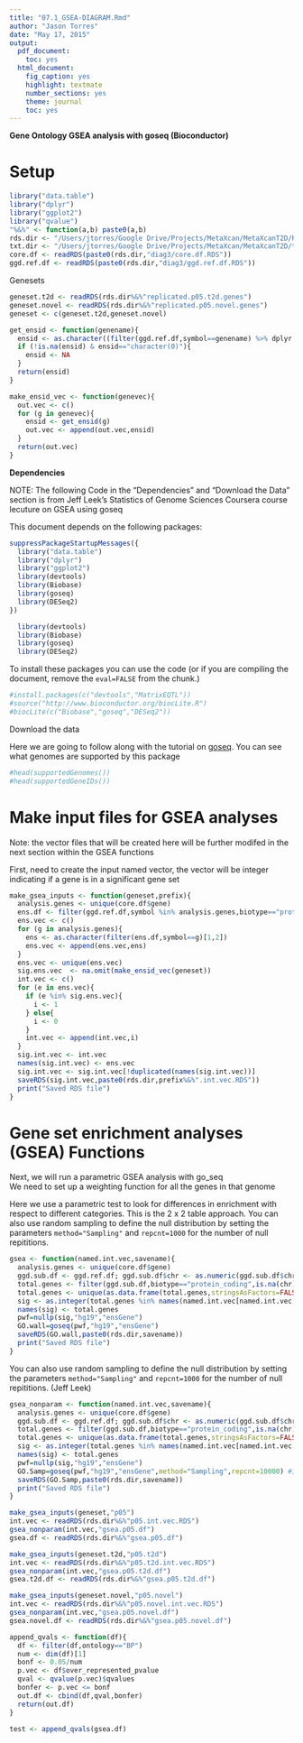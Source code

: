 ```yaml
---
title: "07.1_GSEA-DIAGRAM.Rmd"
author: "Jason Torres"
date: "May 17, 2015"
output:
  pdf_document:
    toc: yes
  html_document:
    fig_caption: yes
    highlight: textmate
    number_sections: yes
    theme: journal
    toc: yes
---
```


**Gene Ontology GSEA analysis with goseq (Bioconductor)** 

# Setup 

```r
library("data.table")
library("dplyr")
library("ggplot2")
library("qvalue")
"%&%" <- function(a,b) paste0(a,b) 
rds.dir <- "/Users/jtorres/Google Drive/Projects/MetaXcan/MetaXcanT2D/RDS/" 
txt.dir <- "/Users/jtorres/Google Drive/Projects/MetaXcan/MetaXcanT2D/txt/diag3/" 
core.df <- readRDS(paste0(rds.dir,"diag3/core.df.RDS"))
ggd.ref.df <- readRDS(paste0(rds.dir,"diag3/ggd.ref.df.RDS"))
```

Genesets 

```r

geneset.t2d <- readRDS(rds.dir%&%"replicated.p05.t2d.genes")
geneset.novel <- readRDS(rds.dir%&%"replicated.p05.novel.genes")
geneset <- c(geneset.t2d,geneset.novel)

get_ensid <- function(genename){
  ensid <- as.character((filter(ggd.ref.df,symbol==genename) %>% dplyr::select(ensgene))[1,1]) 
  if (!is.na(ensid) & ensid=="character(0)"){
    ensid <- NA 
  }
  return(ensid) 
}

make_ensid_vec <- function(genevec){
  out.vec <- c()
  for (g in genevec){
    ensid <- get_ensid(g)
    out.vec <- append(out.vec,ensid)
  }
  return(out.vec)
}

```



**Dependencies**

NOTE: The following Code in the "Dependencies" and "Download the Data" section is from Jeff Leek's Statistics of Genome Sciences Coursera course lecuture on GSEA using goseq 

This document depends on the following packages:

```r
suppressPackageStartupMessages({
  library("data.table")
  library("dplyr")
  library("ggplot2")
  library(devtools)
  library(Biobase)
  library(goseq)
  library(DESeq2)
})
```

```r
  library(devtools)
  library(Biobase)
  library(goseq)
  library(DESeq2)
```


To install these packages you can use the code (or if you are compiling the document, remove the `eval=FALSE` from the chunk.)

```r
#install.packages(c("devtools","MatrixEQTL"))
#source("http://www.bioconductor.org/biocLite.R")
#biocLite(c("Biobase","goseq","DESeq2"))
```

Download the data

Here we are going to follow along with the tutorial on [goseq](http://www.bioconductor.org/packages/release/bioc/vignettes/goseq/inst/doc/goseq.pdf). You can see what genomes are supported by this package

```r
#head(supportedGenomes())
#head(supportedGeneIDs())
```

# Make input files for GSEA analyses   

Note: the vector files that will be created here will be further modifed in the next section within the GSEA functions 

First, need to create the input named vector, the vector will be integer indicating if a gene is in a significant gene set  

```r

make_gsea_inputs <- function(geneset,prefix){
  analysis.genes <- unique(core.df$gene)
  ens.df <- filter(ggd.ref.df,symbol %in% analysis.genes,biotype=="protein_coding") %>% dplyr::select(symbol,ensgene)
  ens.vec <- c()
  for (g in analysis.genes){
    ens <- as.character(filter(ens.df,symbol==g)[1,2])
    ens.vec <- append(ens.vec,ens)
  }
  ens.vec <- unique(ens.vec)
  sig.ens.vec  <- na.omit(make_ensid_vec(geneset))
  int.vec <- c()
  for (e in ens.vec){
    if (e %in% sig.ens.vec){
      i <- 1
    } else{
      i <- 0 
    }
    int.vec <- append(int.vec,i)
  }
  sig.int.vec <- int.vec
  names(sig.int.vec) <- ens.vec
  sig.int.vec <- sig.int.vec[!duplicated(names(sig.int.vec))]
  saveRDS(sig.int.vec,paste0(rds.dir,prefix%&%".int.vec.RDS"))
  print("Saved RDS file")
}
```

# Gene set enrichment analyses (GSEA) Functions

Next, we will run a parametric GSEA analysis with go_seq  
We need to set up a weighting function for all the genes in that genome

Here we use a parametric test to look for differences in enrichment with respect to different categories. This is the 2 x 2 table approach. You can also use random sampling to define the null distribution by setting the parameters `method="Sampling"` and `repcnt=1000` for the number of null repititions. 

```r

gsea <- function(named.int.vec,savename){
  analysis.genes <- unique(core.df$gene)
  ggd.sub.df <- ggd.ref.df; ggd.sub.df$chr <- as.numeric(ggd.sub.df$chr)
  total.genes <- filter(ggd.sub.df,biotype=="protein_coding",is.na(chr)==FALSE,symbol %in% analysis.genes) %>% dplyr::select(ensgene)
  total.genes <- unique(as.data.frame(total.genes,stringsAsFactors=FALSE)[,1])
  sig <- as.integer(total.genes %in% names(named.int.vec[named.int.vec == 1]))
  names(sig) <- total.genes
  pwf=nullp(sig,"hg19","ensGene")
  GO.wall=goseq(pwf,"hg19","ensGene")
  saveRDS(GO.wall,paste0(rds.dir,savename))
  print("Saved RDS file") 
}
```

You can also use random sampling to define the null distribution by setting the parameters `method="Sampling"` and `repcnt=1000` for the number of null repititions. (Jeff Leek) 

```r
gsea_nonparam <- function(named.int.vec,savename){
  analysis.genes <- unique(core.df$gene)
  ggd.sub.df <- ggd.ref.df; ggd.sub.df$chr <- as.numeric(ggd.sub.df$chr)
  total.genes <- filter(ggd.sub.df,biotype=="protein_coding",is.na(chr)==FALSE,symbol %in% analysis.genes) %>% dplyr::select(ensgene)
  total.genes <- unique(as.data.frame(total.genes,stringsAsFactors=FALSE)[,1])
  sig <- as.integer(total.genes %in% names(named.int.vec[named.int.vec == 1]))
  names(sig) <- total.genes
  pwf=nullp(sig,"hg19","ensGene")
  GO.Samp=goseq(pwf,"hg19","ensGene",method="Sampling",repcnt=10000) #100000
  saveRDS(GO.Samp,paste0(rds.dir,savename))
  print("Saved RDS file") 
}
```


```r

make_gsea_inputs(geneset,"p05")
int.vec <- readRDS(rds.dir%&%"p05.int.vec.RDS")
gsea_nonparam(int.vec,"gsea.p05.df")
gsea.df <- readRDS(rds.dir%&%"gsea.p05.df")

make_gsea_inputs(geneset.t2d,"p05.t2d")
int.vec <- readRDS(rds.dir%&%"p05.t2d.int.vec.RDS")
gsea_nonparam(int.vec,"gsea.p05.t2d.df")
gsea.t2d.df <- readRDS(rds.dir%&%"gsea.p05.t2d.df")

make_gsea_inputs(geneset.novel,"p05.novel")
int.vec <- readRDS(rds.dir%&%"p05.novel.int.vec.RDS")
gsea_nonparam(int.vec,"gsea.p05.novel.df")
gsea.novel.df <- readRDS(rds.dir%&%"gsea.p05.novel.df")

append_qvals <- function(df){
  df <- filter(df,ontology=="BP")
  num <- dim(df)[1]
  bonf <- 0.05/num
  p.vec <- df$over_represented_pvalue
  qval <- qvalue(p.vec)$qvalues
  bonfer <- p.vec <= bonf
  out.df <- cbind(df,qval,bonfer)
  return(out.df)
}

test <- append_qvals(gsea.df)
```




